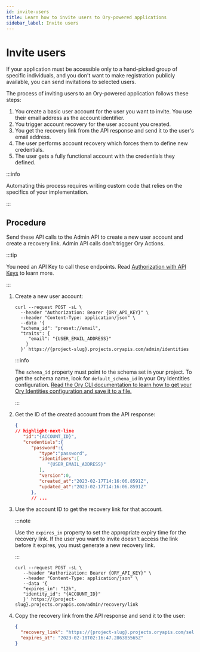 ```yaml
---
id: invite-users
title: Learn how to invite users to Ory-powered applications
sidebar_label: Invite users
---
```


# Invite users

If your application must be accessible only to a hand-picked group of specific individuals, and you don't want to make
registration publicly available, you can send invitations to selected users.

The process of inviting users to an Ory-powered application follows these steps:

1. You create a basic user account for the user you want to invite. You use their email address as the account identifier.
2. You trigger account recovery for the user account you created.
3. You get the recovery link from the API response and send it to the user's email address.
4. The user performs account recovery which forces them to define new credentials.
5. The user gets a fully functional account with the credentials they defined.

:::info

Automating this process requires writing custom code that relies on the specifics of your implementation.

:::

## Procedure

Send these API calls to the Admin API to create a new user account and create a recovery link. Admin API calls don't trigger Ory
Actions.

:::tip

You need an API Key to call these endpoints. Read [Authorization with API Keys](../../concepts/personal-access-token.mdx) to learn
more.

:::

1. Create a new user account:

   ```shell
   curl --request POST -sL \
     --header "Authorization: Bearer {ORY_API_KEY}" \
     --header "Content-Type: application/json" \
     --data '{
     "schema_id": "preset://email",
     "traits": {
        "email": "{USER_EMAIL_ADDRESS}"
       }
     }' https://{project-slug}.projects.oryapis.com/admin/identities
   ```

   :::info

   The `schema_id` property must point to the schema set in your project. To get the schema name, look for `default_schema_id` in
   your Ory Identities configuration.
   [Read the Ory CLI documentation to learn how to get your Ory Identities configuration and save it to a file.](../../guides/cli/15_config-identity-service.mdx)

   :::

2. Get the ID of the created account from the API response:

   ```json
   {
   // highlight-next-line
      "id":"{ACCOUNT_ID}",
      "credentials":{
         "password":{
            "type":"password",
            "identifiers":[
               "{USER_EMAIL_ADDRESS}"
            ],
            "version":0,
            "created_at":"2023-02-17T14:16:06.8591Z",
            "updated_at":"2023-02-17T14:16:06.8591Z"
         },
         // ...
   ```

3. Use the account ID to get the recovery link for that account.

   :::note

   Use the `expires_in` property to set the appropriate expiry time for the recovery link. If the user you want to invite doesn't
   access the link before it expires, you must generate a new recovery link.

   :::

   ```shell
   curl --request POST -sL \
      --header "Authorization: Bearer {ORY_API_KEY}" \
      --header "Content-Type: application/json" \
      --data '{
      "expires_in": "12h",
      "identity_id": "{ACCOUNT_ID}"
      }' https://{project-slug}.projects.oryapis.com/admin/recovery/link
   ```

4. Copy the recovery link from the API response and send it to the user:

   ```json
   {
     "recovery_link": "https://{project-slug}.projects.oryapis.com/self-service/recovery?flow=b6c81504-dc8e-4786-b849-ac292bc9f317&token=VjKUKGU7J4YAonC5b5q1hDySJjWGh3qf",
     "expires_at": "2023-02-18T02:16:47.286385565Z"
   }
   ```
